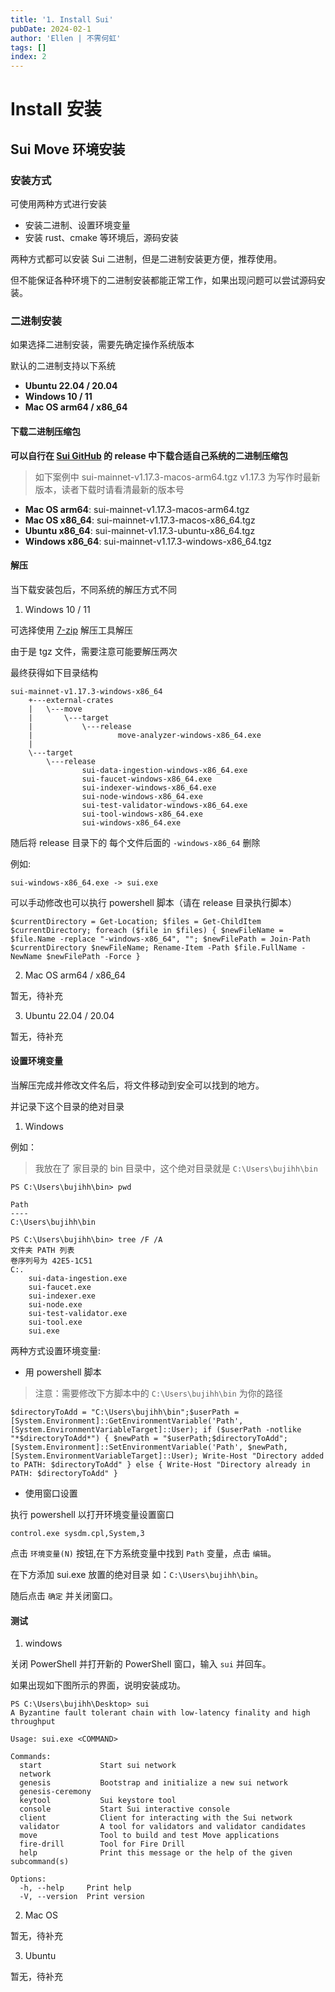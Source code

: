 ```yaml
---
title: '1. Install Sui'
pubDate: 2024-02-1
author: 'Ellen | 不霁何虹'
tags: []
index: 2
---
```

# Install 安装

## Sui Move 环境安装

### 安装方式

可使用两种方式进行安装
- 安装二进制、设置环境变量
- 安装 rust、cmake 等环境后，源码安装

两种方式都可以安装 Sui 二进制，但是二进制安装更方便，推荐使用。

但不能保证各种环境下的二进制安装都能正常工作，如果出现问题可以尝试源码安装。

### 二进制安装

如果选择二进制安装，需要先确定操作系统版本

默认的二进制支持以下系统

- **Ubuntu 22.04 / 20.04**
- **Windows 10 / 11**
- **Mac OS arm64 / x86_64**

#### 下载二进制压缩包
**可以自行在 [Sui GitHub](https://github.com/MystenLabs/sui/releases/latest) 的 release 中下载合适自己系统的二进制压缩包**

>如下案例中 sui-mainnet-v1.17.3-macos-arm64.tgz v1.17.3 为写作时最新版本，读者下载时请看清最新的版本号
- **Mac OS arm64**: sui-mainnet-v1.17.3-macos-arm64.tgz
- **Mac OS x86_64**: sui-mainnet-v1.17.3-macos-x86_64.tgz
- **Ubuntu x86_64**: sui-mainnet-v1.17.3-ubuntu-x86_64.tgz
- **Windows x86_64**: sui-mainnet-v1.17.3-windows-x86_64.tgz

#### 解压
当下载安装包后，不同系统的解压方式不同
1. Windows 10 / 11

可选择使用 [7-zip](https://www.7-zip.org/) 解压工具解压

由于是 tgz 文件，需要注意可能要解压两次

最终获得如下目录结构
```
sui-mainnet-v1.17.3-windows-x86_64
    +---external-crates
    |   \---move
    |       \---target
    |           \---release
    |                   move-analyzer-windows-x86_64.exe
    |
    \---target
        \---release
                sui-data-ingestion-windows-x86_64.exe
                sui-faucet-windows-x86_64.exe
                sui-indexer-windows-x86_64.exe
                sui-node-windows-x86_64.exe
                sui-test-validator-windows-x86_64.exe
                sui-tool-windows-x86_64.exe
                sui-windows-x86_64.exe
```
随后将 release 目录下的 每个文件后面的 `-windows-x86_64` 删除

例如:
```
sui-windows-x86_64.exe -> sui.exe
```

可以手动修改也可以执行 powershell 脚本（请在 release 目录执行脚本）
```
$currentDirectory = Get-Location; $files = Get-ChildItem $currentDirectory; foreach ($file in $files) { $newFileName = $file.Name -replace "-windows-x86_64", ""; $newFilePath = Join-Path $currentDirectory $newFileName; Rename-Item -Path $file.FullName -NewName $newFilePath -Force }
```

2. Mac OS arm64 / x86_64

暂无，待补充

3. Ubuntu 22.04 / 20.04

暂无，待补充

#### 设置环境变量

当解压完成并修改文件名后，将文件移动到安全可以找到的地方。

并记录下这个目录的绝对目录

1. Windows

例如：
> 我放在了 家目录的 bin 目录中，这个绝对目录就是 `C:\Users\bujihh\bin` 
```
PS C:\Users\bujihh\bin> pwd

Path
----
C:\Users\bujihh\bin

PS C:\Users\bujihh\bin> tree /F /A
文件夹 PATH 列表
卷序列号为 42E5-1C51
C:.
    sui-data-ingestion.exe
    sui-faucet.exe
    sui-indexer.exe
    sui-node.exe
    sui-test-validator.exe
    sui-tool.exe
    sui.exe
```

两种方式设置环境变量:

- 用 powershell 脚本

> 注意：需要修改下方脚本中的 `C:\Users\bujihh\bin` 为你的路径 
```
$directoryToAdd = "C:\Users\bujihh\bin";$userPath = [System.Environment]::GetEnvironmentVariable('Path', [System.EnvironmentVariableTarget]::User); if ($userPath -notlike "*$directoryToAdd*") { $newPath = "$userPath;$directoryToAdd"; [System.Environment]::SetEnvironmentVariable('Path', $newPath, [System.EnvironmentVariableTarget]::User); Write-Host "Directory added to PATH: $directoryToAdd" } else { Write-Host "Directory already in PATH: $directoryToAdd" }
```
- 使用窗口设置

执行 powershell 以打开环境变量设置窗口
```
control.exe sysdm.cpl,System,3
```
点击 `环境变量(N)` 按钮,在下方系统变量中找到 `Path` 变量，点击 `编辑`。

在下方添加 sui.exe 放置的绝对目录 如：`C:\Users\bujihh\bin`。

随后点击 `确定` 并关闭窗口。

#### 测试

1. windows

关闭 PowerShell 并打开新的 PowerShell 窗口，输入 `sui` 并回车。

如果出现如下图所示的界面，说明安装成功。
```
PS C:\Users\bujihh\Desktop> sui
A Byzantine fault tolerant chain with low-latency finality and high throughput

Usage: sui.exe <COMMAND>

Commands:
  start             Start sui network
  network
  genesis           Bootstrap and initialize a new sui network
  genesis-ceremony
  keytool           Sui keystore tool
  console           Start Sui interactive console
  client            Client for interacting with the Sui network
  validator         A tool for validators and validator candidates
  move              Tool to build and test Move applications
  fire-drill        Tool for Fire Drill
  help              Print this message or the help of the given subcommand(s)

Options:
  -h, --help     Print help
  -V, --version  Print version
```
2. Mac OS

暂无，待补充

3. Ubuntu

暂无，待补充